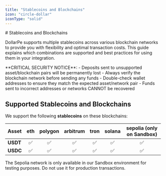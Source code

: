 ```yaml
---
title: "Stablecoins and Blockchains"
icon: "circle-dollar"
iconType: "solid"
---
```


<Highlight>
  # Stablecoins and Blockchains
</Highlight>

DollarPe supports multiple stablecoins across various blockchain networks to provide you with flexibility and optimal transaction costs. This guide explains which combinations are supported and best practices for using them in your integration.

<Warning>
**CRITICAL SECURITY NOTICE**: 
- Deposits sent to unsupported asset/blockchain pairs will be permanently lost
- Always verify the blockchain network before sending any funds
- Double-check wallet addresses to ensure they match the expected asset/network pair
- Funds sent to incorrect addresses or networks CANNOT be recovered
</Warning>

## Supported Stablecoins and Blockchains

We support the following **stablecoins** on these blockchains:

| Asset    | eth | polygon | arbitrum | tron | solana | sepolia (only on Sandbox) |
|:---------|:---:|:-------:|:--------:|:----:|:------:|:----------------:|
| **USDT** | ✅  |   ✅    |    ✅    |  ✅  |   ✅   |       ✅        |
| **USDC** | ✅  |   ✅    |    ✅    |  ✅  |   ✅   |       ✅        |

<Note>
The Sepolia network is only available in our Sandbox environment for testing purposes. Do not use it for production transactions.
</Note>